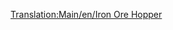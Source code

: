[[Translation:Main/en/Iron Ore Hopper]]{{en/-}}{{Template:Wagon/Fr
|Nom=Wagon de minerai de fer
|Coût=1 398£ (2 796$)
|Poids=19 / 49 t
|Image=[[File:en/Ironorehopper.png]]
|Capacité=30 tonnes de minerai de fer
|MonoCoût=1 398£ (2 796$)
|MonoPoids=19 / 54 t
|MonoCapacité=35 tonnes de minerai de fer
|MagCoût=1 398£ (2 796$)
|MagPoids=19 / 56 t
|MagCapacité=37 tonnes de minerai de fer
|Description=Un [[Main/fr/Wagon de minerai de fer|wagon de minerai de fer]] peut transporter du [[Main/fr/Minerai de fer|minerai de fer]]. Il n'est disponible que sous le climat [[Main/en/Climat/Fr#Tempéré|tempéré]].
}}